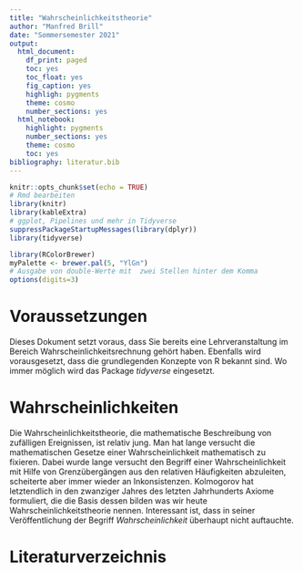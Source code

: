 ```yaml
---
title: "Wahrscheinlichkeitstheorie"
author: "Manfred Brill"
date: "Sommersemester 2021"
output:
  html_document:
    df_print: paged
    toc: yes
    toc_float: yes
    fig_caption: yes
    highligh: pygments
    theme: cosmo
    number_sections: yes
  html_notebook:
    highlight: pygments
    number_sections: yes
    theme: cosmo
    toc: yes
bibliography: literatur.bib
---
```


```r
knitr::opts_chunk$set(echo = TRUE)
# Rmd bearbeiten
library(knitr)
library(kableExtra)
# ggplot, Pipelines und mehr in Tidyverse
suppressPackageStartupMessages(library(dplyr))
library(tidyverse)

library(RColorBrewer)
myPalette <- brewer.pal(5, "YlGn")
# Ausgabe von double-Werte mit  zwei Stellen hinter dem Komma
options(digits=3)
```

# Voraussetzungen
Dieses Dokument setzt voraus, dass Sie bereits eine Lehrveranstaltung im Bereich Wahrscheinlichkeitsrechnung gehört haben. Ebenfalls wird vorausgesetzt,
 dass die grundlegenden Konzepte von R bekannt sind. Wo immer möglich wird das
Package *tidyverse* eingesetzt.


# Wahrscheinlichkeiten
Die Wahrscheinlichkeitstheorie, die mathematische Beschreibung von zufälligen Ereignissen, ist relativ jung. Man hat lange versucht die mathematischen Gesetze einer Wahrscheinlichkeit mathematisch zu fixieren. Dabei wurde lange versucht den Begriff einer Wahrscheinlichkeit mit Hilfe von Grenzübergängen aus den relativen Häufigkeiten abzuleiten, scheiterte aber immer wieder an Inkonsistenzen.
Kolmogorov hat letztendlich in den zwanziger Jahres des letzten Jahrhunderts Axiome formuliert, die die Basis dessen bilden was wir heute Wahrscheinlichkeitstheorie nennen. Interessant ist, dass in seiner Veröffentlichung der Begriff *Wahrscheinlichkeit* überhaupt nicht auftauchte.




# Literaturverzeichnis



